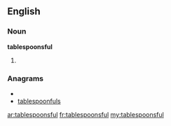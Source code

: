 ==English==

===Noun===
'''tablespoonsful'''

# {{plural of|[[tablespoonful]]}}

===Anagrams===
* {{alphagram|abefllnoopsstu}}
* [[tablespoonfuls#English|tablespoonfuls]]

[[ar:tablespoonsful]]
[[fr:tablespoonsful]]
[[my:tablespoonsful]]